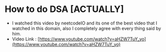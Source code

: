 # How to do DSA [ACTUALLY]
- I watched this video by neetcodeIO and its one of the best video that I watched in this domain, also I completely agree with every thing said by him. 
- Video Link : [https://www.youtube.com/watch?v=aHZW7TuY_yo](https://www.youtube.com/watch?v=aHZW7TuY_yo) 
